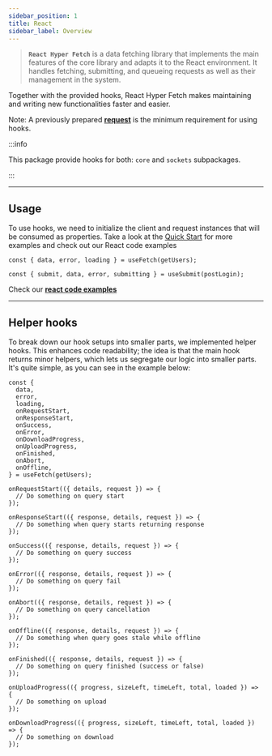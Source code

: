 ```yaml
---
sidebar_position: 1
title: React
sidebar_label: Overview
---
```


> **`React Hyper Fetch`** is a data fetching library that implements the main features of the core library and adapts it
> to the React environment. It handles fetching, submitting, and queueing requests as well as their management in the
> system.

Together with the provided hooks, React Hyper Fetch makes maintaining and writing new functionalities faster and easier.

Note: A previously prepared [**request**](/core/request.mdx) is the minimum requirement for using hooks.

:::info

This package provide hooks for both: `core` and `sockets` subpackages.

:::

---

## Usage

To use hooks, we need to initialize the client and request instances that will be consumed as properties. Take a look at
the [Quick Start](/getting-started/quick-start.mdx) for more examples and check out our React code examples

```tsx
const { data, error, loading } = useFetch(getUsers);
```

```tsx
const { submit, data, error, submitting } = useSubmit(postLogin);
```

Check our **[react code examples](/guides/04-react/01-core/fetching.mdx)**

---

## Helper hooks

To break down our hook setups into smaller parts, we implemented helper hooks. This enhances code readability; the idea
is that the main hook returns minor helpers, which lets us segregate our logic into smaller parts. It's quite simple, as
you can see in the example below:

```tsx
const {
  data,
  error,
  loading,
  onRequestStart,
  onResponseStart,
  onSuccess,
  onError,
  onDownloadProgress,
  onUploadProgress,
  onFinished,
  onAbort,
  onOffline,
} = useFetch(getUsers);

onRequestStart(({ details, request }) => {
  // Do something on query start
});

onResponseStart(({ response, details, request }) => {
  // Do something when query starts returning response
});

onSuccess(({ response, details, request }) => {
  // Do something on query success
});

onError(({ response, details, request }) => {
  // Do something on query fail
});

onAbort(({ response, details, request }) => {
  // Do something on query cancellation
});

onOffline(({ response, details, request }) => {
  // Do something when query goes stale while offline
});

onFinished(({ response, details, request }) => {
  // Do something on query finished (success or false)
});

onUploadProgress(({ progress, sizeLeft, timeLeft, total, loaded }) => {
  // Do something on upload
});

onDownloadProgress(({ progress, sizeLeft, timeLeft, total, loaded }) => {
  // Do something on download
});
```
